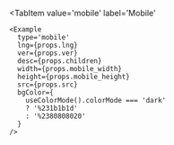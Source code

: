

<Tabs>
  <TabItem
    value='desktop'
    label='Desktop'
    default
  >
    <Example
      type='desktop'
      lng={props.lng}
      ver={props.ver}
      desc={props.children}
      width={props.desktop_width}
      height={props.desktop_height}
      src={props.src}
      bgColor={
        useColorMode().colorMode === 'dark'
        ? '%231b1b1d'
        : '%2380808020'
      }
    />
  </TabItem>

  <TabItem
    value='mobile'
    label='Mobile'
  >
    <Example
      type='mobile'
      lng={props.lng}
      ver={props.ver}
      desc={props.children}
      width={props.mobile_width}
      height={props.mobile_height}
      src={props.src}
      bgColor={
        useColorMode().colorMode === 'dark'
        ? '%231b1b1d'
        : '%2380808020'
      }
    />
  </TabItem>
</Tabs>

